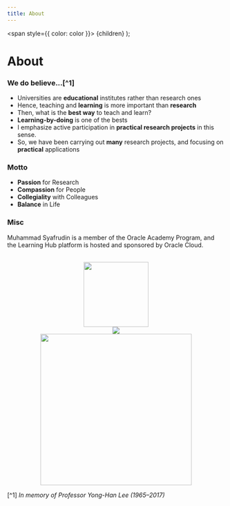 ```yaml
---
title: About
---
```

  <span
    style={{
      color: color
    }}>
    {children}
  </span>
);


# About

### We do believe...[^1]

- Universities are <Highlight color="#1877F2">**educational**</Highlight> institutes rather than research ones
- Hence, teaching and <Highlight color="#1877F2">**learning**</Highlight> is more important than <Highlight color="#1877F2">**research**</Highlight>
- Then, what is the <Highlight color="#1877F2">**best way**</Highlight> to teach and learn?
- **<Highlight color="#1877F2">Learning-by-doing</Highlight>** is one of the bests
- I emphasize active participation in <Highlight color="#1877F2">**practical research projects**</Highlight> in this sense.
- So, we have been carrying out <Highlight color="#1877F2">**many**</Highlight> research projects, and focusing on <Highlight color="#1877F2">**practical**</Highlight> applications

### Motto
- **<Highlight color="#FF0000">Passion</Highlight>** for Research
- **<Highlight color="#FF6600">Compassion</Highlight>** for People
- **<Highlight color="#1877F2">Collegiality</Highlight>** with Colleagues
- **<Highlight color="#33CC00">Balance</Highlight>** in Life


### Misc
Muhammad Syafrudin is a member of the Oracle Academy Program, and the Learning Hub platform is hosted and sponsored by Oracle Cloud.

<center>
<br/>
<img src="/img/member-ebadge-2.png" width="150"/>
<br/>
<img src="/img/Oracle-Academy-cmyk.png"/>
<br/>
<img src="/img/sejong.jpg" width="350"/>
</center>

[^1] *In memory of Professor Yong-Han Lee (1965–2017)*
